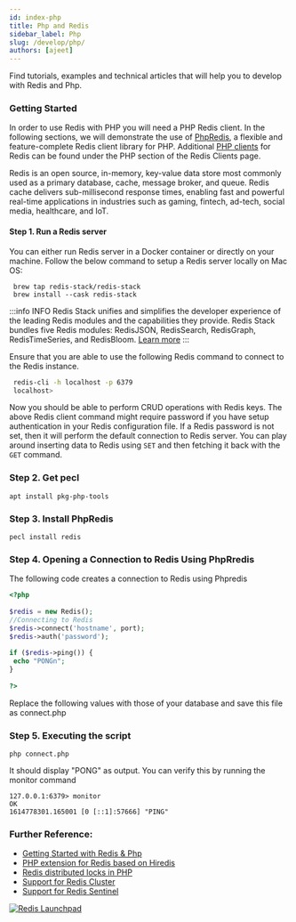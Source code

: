 ```yaml
---
id: index-php
title: Php and Redis
sidebar_label: Php 
slug: /develop/php/
authors: [ajeet]
---
```




Find tutorials, examples and technical articles that will help you to develop with Redis and Php.


### Getting Started

In order to use Redis with PHP you will need a PHP Redis client. In the following sections, we will demonstrate the use of [PhpRedis](https://github.com/phpredis/phpredis), a flexible and feature-complete Redis client library for PHP. Additional [PHP clients](http://redis.io/clients#PHP) for Redis can be found under the PHP section of the Redis Clients page.



Redis is an open source, in-memory, key-value data store most commonly used as a primary database, cache, message broker, and queue. Redis cache delivers sub-millisecond response times, enabling fast and powerful real-time applications in industries such as gaming, fintech, ad-tech, social media, healthcare, and IoT.


#### Step 1. Run a Redis server

You can either run Redis server in a Docker container or directly on your machine. Follow the below command to setup a Redis server locally on Mac OS:

```
 brew tap redis-stack/redis-stack
 brew install --cask redis-stack
```

:::info INFO
Redis Stack unifies and simplifies the developer experience of the leading Redis modules and the capabilities they provide. Redis Stack bundles five Redis modules: RedisJSON, RedisSearch, RedisGraph, RedisTimeSeries, and RedisBloom.
[Learn more](/create/redis-stack)
:::


Ensure that you are able to use the following Redis command to connect to the Redis instance.

```bash
 redis-cli -h localhost -p 6379
 localhost>
```
Now you should be able to perform CRUD operations with Redis keys. The above Redis client command might require password if you have setup authentication in your Redis configuration file. If a Redis password is not set, then it will perform the default connection to Redis server. You can play around inserting data to Redis using `SET` and then fetching it back with the `GET` command.

### Step 2. Get pecl 


```
apt install pkg-php-tools
```



### Step 3. Install PhpRedis
 
```
pecl install redis
```

### Step 4. Opening a Connection to Redis Using PhpRredis

The following code creates a connection to Redis using Phpredis

```php
<?php
 
$redis = new Redis();
//Connecting to Redis
$redis->connect('hostname', port);
$redis->auth('password');
 
if ($redis->ping()) {
 echo "PONGn";
}
 
?>
```

Replace the following values with those of your database and save this file as connect.php

### Step 5. Executing the script

```
php connect.php
```

It should display "PONG" as output. You can verify this by running the monitor command

```
127.0.0.1:6379> monitor
OK
1614778301.165001 [0 [::1]:57666] "PING"
```



### Further Reference:

- [Getting Started with Redis & Php](https://github.com/redis-developer/redis-php-getting-started/)
- [PHP extension for Redis based on Hiredis](https://github.com/nrk/phpiredis)
- [Redis distributed locks in PHP](https://github.com/ronnylt/redlock-php)  
- [Support for Redis Cluster ](https://github.com/phpredis/phpredis/blob/develop/cluster.markdown#redis-cluster)
- [Support for Redis Sentinel](https://github.com/phpredis/phpredis/blob/develop/sentinel.markdown#readme)

 

<div>
<a href="https://launchpad.redis.com" target="_blank" rel="noopener" className="link"> <img src="/img/launchpad.png"  className="thumb" loading="lazy" alt="Redis Launchpad" /></a>
</div> 
